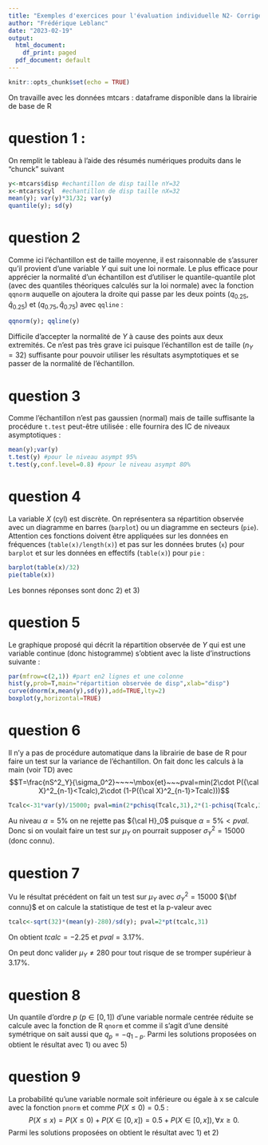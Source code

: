 ```yaml
---
title: "Exemples d'exercices pour l'évaluation individuelle N2- Corrigé"
author: "Frédérique Leblanc"
date: "2023-02-19"
output:
  html_document:
    df_print: paged
  pdf_document: default
---
```


```r
knitr::opts_chunk$set(echo = TRUE)

```

On travaille avec les données  mtcars : dataframe disponible dans la librairie de base de R

# question 1 : 

On remplit le tableau à l'aide des résumés numériques produits dans le "chunck" suivant

```r
y<-mtcars$disp #echantillon de disp taille nY=32
x<-mtcars$cyl  #echantillon de disp taille nX=32
mean(y); var(y)*31/32; var(y)
quantile(y); sd(y)
```

# question 2

Comme ici l'échantillon est de  taille moyenne, il est raisonnable de s'assurer qu'il provient d'une variable $Y$ qui suit une loi normale. Le plus efficace pour apprécier la normalité d'un échantillon est d'utiliser le quantile-quantile plot (avec des quantiles théoriques calculés sur la loi normale) avec la fonction $\texttt{qqnorm}$ auquelle on ajoutera la droite
qui passe par les deux points $(q_{0.25},\hat{q}_{0.25})$ et $(q_{0.75},\hat{q}_{0.75})$
avec $\texttt{qqline}$ :

```r
qqnorm(y); qqline(y)
```

Difficile d'accepter la normalité de $Y$ à cause des points aux deux extremités. Ce n'est pas très grave ici puisque l'échantillon est de taille ($n_Y=32$) suffisante pour pouvoir utiliser les résultats asymptotiques et se passer de la normalité de l'échantillon.

# question 3

Comme l'échantillon n'est pas gaussien (normal) mais de taille suffisante la procédure $\texttt{t.test}$ peut-être utilisée : elle fournira des IC de niveaux asymptotiques : 

```r
mean(y);var(y)
t.test(y) #pour le niveau asympt 95%
t.test(y,conf.level=0.8) #pour le niveau asympt 80%

```

# question 4

La variable $X$ (cyl) est discrète. On représentera sa répartition observée avec un diagramme en barres ($\texttt{barplot}$) ou un diagramme en secteurs ($\texttt{pie}$).
Attention ces fonctions doivent être appliquées sur les données en fréquences ($\texttt{table(x)/length(x)}$) et pas sur les données brutes ($\texttt{x}$) pour $\texttt{barplot}$ et sur les données en effectifs ($\texttt{table(x)}$) pour $\texttt{pie}$ :

```r
barplot(table(x)/32)
pie(table(x))
```
Les bonnes réponses sont donc 2) et 3)

# question 5

 Le graphique proposé qui décrit la répartition observée de $Y$ qui est une variable continue (donc histogramme) s'obtient avec la liste d'instructions suivante : 
```r
par(mfrow=c(2,1)) #part en2 lignes et une colonne
hist(y,prob=T,main="répartition observée de disp",xlab="disp")
curve(dnorm(x,mean(y),sd(y)),add=TRUE,lty=2)
boxplot(y,horizontal=TRUE)

```

# question 6

Il n'y a pas de procédure automatique dans la librairie de base de R pour faire un test
sur la variance de l'échantillon. On fait donc les calculs à la main (voir TD) avec
$$T=\frac{nS^2_Y}{\sigma_0^2}~~~~\mbox{et}~~~pval=min(2\cdot P({\cal X}^2_{n-1}<Tcalc),2\cdot (1-P({\cal X}^2_{n-1}>Tcalc)))$$
```r
Tcalc<-31*var(y)/15000; pval=min(2*pchisq(Tcalc,31),2*(1-pchisq(Tcalc,31)))
```

Au niveau $\alpha=5\%$ on ne rejette pas ${\cal H}_0$ puisque $\alpha=5\%<pval$. Donc si on voulait faire un test sur $\mu_Y$
on pourrait supposer $\sigma^2_Y=15000$ (donc connu).

# question 7 

Vu le résultat précédent on fait un test sur $\mu_Y$ avec $\sigma_Y^2=15000$ ${\bf connu}$ et on calcule la statistique de test et la p-valeur avec
```r
tcalc<-sqrt(32)*(mean(y)-280)/sd(y); pval=2*pt(tcalc,31)
```
On obtient $tcalc=-2.25$ et $pval=3.17\%$.

On peut donc valider $\mu_Y\neq 280$ pour tout risque de se tromper supérieur à $3.17\%$.

# question 8

Un quantile d'ordre $p$ ($p\in[0,1]$) d'une variable normale centrée réduite se calcule avec la fonction de R $\texttt{qnorm}$
et comme il s'agit d'une densité symétrique on sait aussi que $q_p=-q_{1-p}$. Parmi les solutions proposées on obtient le résultat avec
1) ou avec 5)

# question 9

La probabilité qu'une variable normale soit inférieure ou égale à x se calcule avec la fonction $\texttt{pnorm}$ et 
comme $P(X\leq 0)=0.5$ : $$P(X\leq x)=P(X\leq 0)+P(X\in[0,x])=0.5+P(X\in[0,x]), \forall x\geq 0.$$
Parmi les solutions proposées on obtient le résultat avec 1) et 2)

